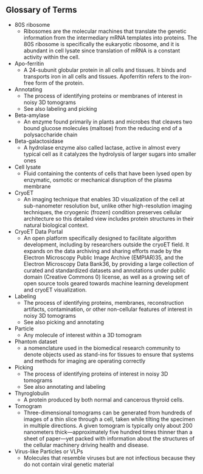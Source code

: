 ## Glossary of Terms

- 80S ribosome
  - Ribosomes are the molecular machines that translate the genetic information from the intermediary mRNA templates into proteins. The 80S ribosome is specifically the eukaryotic ribosome, and it is abundant in cell lysate since translation of mRNA is a constant activity within the cell.
- Apo-ferritin
  - A 24-subunit globular protein in all cells and tissues. It binds and transports iron in all cells and tissues. Apoferritin refers to the iron-free form of the protein.
- Annotating
  - The process of identifying proteins or membranes of interest in noisy 3D tomograms
  - See also labeling and picking
- Beta-amylase
  - An enzyme found primarily in plants and microbes that cleaves two bound glucose molecules (maltose) from the reducing end of a polysaccharide chain
- Beta-galactosidase
  - A hydrolase enzyme also called lactase, active in almost every typical cell as it catalyzes the hydrolysis of larger sugars into smaller ones
- Cell lysate
  - Fluid containing the contents of cells that have been lysed open by enzymatic, osmotic or mechanical disruption of the plasma membrane
- CryoET
  - An imaging technique that enables 3D visualization of the cell at sub-nanometer resolution but, unlike other high-resolution imaging techniques, the cryogenic (frozen) condition preserves cellular architecture so this detailed view includes protein structures in their natural biological context.
- CryoET Data Portal
  - An open platform specifically designed to facilitate algorithm development, including by researchers outside the cryoET field. It expands on the data archiving and sharing efforts made by the Electron Microscopy Public Image Archive (EMPIAR)35, and the Electron Microscopy Data Bank36, by providing a large collection of curated and standardized datasets and annotations under public domain (Creative Commons 0\) license, as well as a growing set of open source tools geared towards machine learning development and cryoET visualization.
- Labeling
  - The process of identifying proteins, membranes, reconstruction artifacts, contamination, or other non-cellular features of interest in noisy 3D tomograms
  - See also picking and annotating
- Particle
  - Any molecule of interest within a 3D tomogram
- Phantom dataset
  - a nomenclature used in the biomedical research community to denote objects used as stand-ins for tissues to ensure that systems and methods for imaging are operating correctly
- Picking
  - The process of identifying proteins of interest in noisy 3D tomograms
  - See also annotating and labeling
- Thyroglobulin
  - A protein produced by both normal and cancerous thyroid cells.
- Tomogram
  - Three-dimensional tomograms can be generated from hundreds of images of a thin slice through a cell, taken while tilting the specimen in multiple directions. A given tomogram is typically only about 200 nanometers thick—approximately five hundred times thinner than a sheet of paper—yet packed with information about the structures of the cellular machinery driving health and disease.
- Virus-like Particles or VLPs
  - Molecules that resemble viruses but are not infectious because they do not contain viral genetic material
